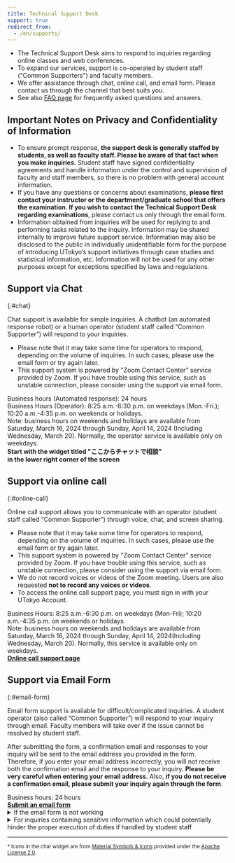 ```yaml
---
title: Technical Support Desk
support: true
redirect_from:
  - /en/supports/
---
```



<Emergency />


* The Technical Support Desk aims to respond to inquiries regarding online classes and web conferences.
* To expand our services, support is co-operated by student staff ("Common Supporters") and faculty members.
* We offer assistance through chat, online call, and email form. Please contact us through the channel that best suits you. 
* See also [FAQ page](/en/faq/) for frequently asked questions and answers.


## Important Notes on Privacy and Confidentiality of Information 

* To ensure prompt response, **the support desk is generally staffed by students, as well as faculty staff. Please be aware of that fact when you make inquiries.** Student staff have signed confidentiality agreements and handle information under the control and supervision of faculty and staff members, so there is no problem with general account information.
* If you have any questions or concerns about examinations, **please first contact your instructor or the department/graduate school that offers the examination. If you wish to contact the Technical Support Desk regarding examinations**, please contact us only through the email form. 
* Information obtained from inquiries will be used for replying to and performing tasks related to the inquiry. Information may be shared internally to improve future support service. Information may also be disclosed to the public in individually unidentifiable form for the purpose of introducing UTokyo’s support initiatives through case studies and statistical information, etc. Information will not be used for any other purposes except for exceptions specified by laws and regulations.

## Support via Chat
{:#chat}

Chat support is available for simple inquiries. A chatbot (an automated response robot) or a human operator (student staff called “Common Supporter”) will respond to your inquiries.

* Please note that it may take some time for operators to respond, depending on the volume of inquiries. In such cases, please use the email form or try again later.
* This support system is powered by "Zoom Contact Center" service provided by Zoom. If you have trouble using this service, such as unstable connection, please consider using the support via email form.

<div>Business hours (Automated response): 24 hours</div>
<div>Business Hours (Operator): 8:25 a.m.-6:30 p.m. on weekdays (Mon.-Fri.); 10:20 a.m.-4:35 p.m. on weekends or holidays.</div>
<div>Note: business hours on weekends and holidays are available from Saturday, March 16, 2024 through Sunday, April 14, 2024 (Including Wednesday, March 20). Normally, the operator service is available only on weekdays.</div>

<b class="box center">
Start with the widget titled "ここからチャットで相談"<br />in the lower right corner of the screen
</b>


## Support via online call
{:#online-call}

Online call support allows you to communicate with an operator (student staff called “Common Supporter”) through voice, chat, and screen sharing.

* Please note that it may take some time for operators to respond, depending on the volume of inquiries. In such cases, please use the email form or try again later.
* This support system is powered by "Zoom Contact Center" service provided by Zoom. If you have trouble using this service, such as unstable connection, please consider using the support via email form.
* We do not record voices or videos of the Zoom meeting. Users are also requested **not to record any voices or videos**.
* To access the online call support page, you must sign in with your UTokyo Account.

<div>Business Hours: 8:25 a.m.-6:30 p.m. on weekdays (Mon-Fri); 10:20 a.m.-4:35 p.m. on weekends or holidays.</div>
<div>Note: business hours on weekends and holidays are available from Saturday, March 16, 2024 through Sunday, April 14, 2024(Including Wednesday, March 20). Normally, this service is available only on weekdays.</div>

<b class="box center">
<a href="https://login.adm.u-tokyo.ac.jp/support/">Online call support page</a> 
</b>


## Support via Email Form
{:#email-form}

Email form support is available for difficult/complicated inquiries. A student operator (also called “Common Supporter”) will respond to your inquiry through email. Faculty members will take over if the issue cannot be resolved by student staff.

After submitting the form, a confirmation email and responses to your inquiry will be sent to the email address you provided in the form. Therefore, if you enter your email address incorrectly, you will not receive both the confirmation email and the response to your inquiry. **Please be very careful when entering your email address**. Also, **if you do not receive a confirmation email, please submit your inquiry again through the form**.

<div>Business hours: 24 hours</div>

<b class="box center">
    <a href="https://forms.gle/ASFmXTbgNwncrWL28">Submit an email form</a>
</b>

<details>
<summary>If the email form is not working</summary>

If the email form is not working, please send a direct email to `contact@utelecon.zendesk.com`. Please include the following information in your email:

- **Name**
- **10-digits Common ID** (If you don't know, please leave it blank.)
- **Faculty or Graduate School**
- **Position**: Select from the following.
    - Student (new student)
    - Student (current student)
    - Full-time academic staff
    - Part-time academic staff
    - Non-academic staff
    - Others (please specify)
- **Grade or job title**
- Content of inquiry: Please provide as much detail as possible, including the background of the consultation. If you have referred to any materials (such as websites), please include those as well. Also, if the issue involves some sort of trouble and error messages are displayed, please include the exact text of those messages as well.
- If you are having trouble entering a class, please provide information about the class (such as the date, period, subject name, and instructor's name) as much as you know.
</details>

<details>
<summary>For inquiries containing sensitive information which could potentially hinder the proper execution of duties if handled by student staff</summary>
For inquiries containing sensitive information which could potentially hinder the proper execution of duties if handled by student staff, special handling will be conducted via a dedicated form as described below.

- Information is considered to be sensitive if **there is a possibility that a member of student staff is a relevant party to the inquiry and this could cause a problematic situation**. An example of such sensitive content would be information regarding a student's grades.
    - Unless this condition is met, contents such as personal accounts and contact information, information related to operations performed in the system, and internal information of departments and laboratories are NOT considered to be sensitive. Since student staff have signed necessary agreements and handle information under the control and supervision of faculty and staff members, there is no problem with the handling of these kinds of information.
- Inquiries submitted through the dedicated form will be addressed solely by faculty and staff members, unlike regular inquiries. However, we will ask for the sections you deem sensitive and the reasons why in this form, and if the inquiry seems not to be considered sensitive, we may ask you to allow handling the inquiry by student staff.
- The number of faculty and staff members who respond is limited. Therefore, it takes longer time to respond than regular inquiries, at least a few days.

If your inquiry does not contain sensitive information, please use the regular inquiry form above instead of this dedicated form.

<b class="box center">
    <a href="https://forms.gle/taieQjW4JHyUzG6c7">Submit an email form (Exclusive for Inquiries Containing Sensitive Information)</a>
</b>
</details>

---

<small>* Icons in the chat widget are from <a href="https://fonts.google.com/icons">Material Symbols & Icons</a> provided under the <a href="https://www.apache.org/licenses/LICENSE-2.0">Apache License 2.0</a>.</small>
